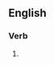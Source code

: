 ==English==

===Verb===
{{head|en|present participle}}

# {{present participle of|overstate|lang=en|nocat=1}}